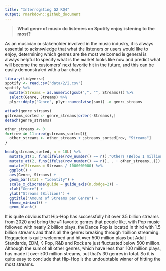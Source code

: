 ```yaml
---
title: "Interrogating G2 RQ4"
output: rmarkdown::github_document
---
```


> **What genre of music do listeners on Spotify enjoy listening to the most?**

As an musician or stakeholder involved in the music industry, it is always essential to acknowledge that what the listeners or users would like to enjoy, determining which genres are the most welcomed in general is always helpful to specify what is the market looks like now and predict what will become the customers' next favorite hit in the future, and this can be easily demonstrated with a bar chart:

```r
library(tidyverse)
spotify <- read.csv("data/2/2.csv")
spotify %>% 
  mutate(Streams = as.numeric(gsub(",", "", Streams))) %>% 
  select(Genre, Streams) %>%
  plyr::ddply("Genre", plyr::numcolwise(sum)) -> genre_streams

attach(genre_streams)
gstreams_sorted <- genre_streams[order(-Streams),]
detach(genre_streams)

other_streams <- 0
for(row in 11:nrow(gstreams_sorted)){
  other_streams <- other_streams + gstreams_sorted[row, "Streams"]
}

head(gstreams_sorted, n = 10L) %>% 
  mutate_at(1, funs(ifelse(row_number() == n(),"Others (Below 1 million)",.))) %>%
  mutate_at(2, funs(ifelse(row_number() == n(), . + other_streams,.))) %>% 
  mutate(Streams = Streams / 1000000000) %>%
  ggplot() +
  aes(Genre, Streams) +
  geom_bar(stat = "identity") +
  scale_x_discrete(guide = guide_axis(n.dodge=2)) +
  xlab("Genre") + 
  ylab("Streams (Billion)") +
  ggtitle("Amount of Streams per Genre") + 
  theme_minimal() +
  geom_blank()
```

It is quite obvious that Hip-Hop has successfully hit over 3.5 billion streams from 2020 and being the #1 favorite genres that people like, with Pop music followed with nearly 2 billion plays, the Dance Pop is located in third with 1.5 billion streams and that's all the genres breaking through 1 billion streaming. Reggaeton is quite welcomed and hit over 500 million plays but Adult Standards, EDM, K-Pop, R&B and Rock are just fluctuated below 500 million. Although the sum of all other genres, which have less than 100 million plays, has made it over 500 million streams, but that's 30 genres in total. So it is quite easy to conclude that Hip-Hop is the undoubtable winner of hitting the most streams.

